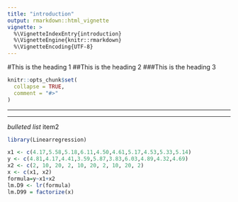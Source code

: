 ```yaml
---
title: "introduction"
output: rmarkdown::html_vignette
vignette: >
  %\VignetteIndexEntry{introduction}
  %\VignetteEngine{knitr::rmarkdown}
  %\VignetteEncoding{UTF-8}
---
```

#This is the heading 1
##This is the heading 2
###This is the heading 3
```r
knitr::opts_chunk$set(
  collapse = TRUE,
  comment = "#>"
)


```
---------

*********
*bulleted list
*item2
```r
library(Linearregression)
```

```r
x1 <- c(4.17,5.58,5.18,6.11,4.50,4.61,5.17,4.53,5.33,5.14)
y <- c(4.81,4.17,4.41,3.59,5.87,3.83,6.03,4.89,4.32,4.69)
x2 <- c(2, 10, 20, 2, 10, 20, 2, 10, 20, 2)
x <- c(x1, x2)
formula=y~x1+x2
lm.D9 <- lr(formula)
lm.D99 = factorize(x)
```
